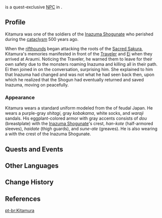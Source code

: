 {{Character Infobox
|type             = Quest NPC
|deceased         = Past
|image            = NPC Kitamura.png
|realname         = 
|region           = Inazuma
|location         = Inazuma
|affiliation      = Inazuma Shogunate
|title            = Samurai
|voiceEN          = [https://www.eliastoufexis.com/ Elias Toufexis]<ref>Twitter: [https://twitter.com/EliasToufexis/status/1596005073292664833 EN VA Self Announcement]</ref>
|voiceCN          = 
|voiceJP          = 
}}
{{Lang|'''Kitamura'''|ja=北村|ja_rm=Kitamura}} is a quest-exclusive [[NPC]] in {{Quest|Transient Dreams}}.

==Profile==
Kitamura was one of the soldiers of the [[Inazuma Shogunate]] who perished during the [[cataclysm]] 500 years ago.

When the [[rifthounds]] began attacking the roots of the [[Sacred Sakura]], Kitamura's memories manifested in front of the [[Traveler]] and [[Ei]] when they arrived at Araumi. Noticing the Traveler, he warned them to leave for their own safety due to the monsters roaming Inazuma and killing all in their path. Ei then joined in on the conversation, surprising him. She explained to him that Inazuma had changed and was not what he had seen back then, upon which he realized that the Shogun had eventually returned and saved Inazuma, moving on peacefully.

===Appearance===
Kitamura wears a standard uniform modeled from the {{Lang|''ashigaru''|ja=足軽}} of feudal Japan. He wears a purple-gray ''shitagi'', gray ''kobakama'', white socks, and ''waraji'' sandals. His eggplant-colored armor with gray accents consists of ''dou'' (breastplate) with the [[Inazuma Shogunate]]'s crest, ''han-kote'' (half-armored sleeves), ''haidate'' (thigh guards), and ''sune-ate'' (greaves). He is also wearing a {{Lang|''jingasa''|ja=陣笠}} with the crest of the Inazuma Shogunate.

==Quests and Events==
{{Quests and Events}}

==Other Languages==
{{Other Languages
|default_hidden = 1
|en      = Kitamura
|zhs     = 北村
|zhs_rm  = Běicūn
|zht     = 北村
|zht_rm  = Běicūn
|ja      = 北村
|ja_rm   = Kitamura
|ko      = //키타무라//
|es      = Kitamura
|fr      = Kitamura
|ru      = Китамура
|th      = Kitamura
|vi      = Kitamura
|de      = Kitamura
|id      = Kitamura
|pt      = Kitamura
|tr      = Kitamura
|it      = Kitamura
}}
<!-- Unhide if a Note is used on the page. (See Asase Hibiki's page for an example usage.)
==Notes==
{{Reflist|note=1}}
-->

==Change History==
{{Change History|2.5}}

==References==
{{Reflist}}

[[pt-br:Kitamura]]
